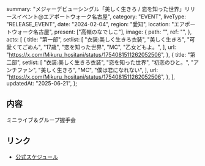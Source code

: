   summary:
    "メジャーデビューシングル「美しく生きろ / 恋を知った世界」リリースイベント@エアポートウォーク名古屋",
  category: "EVENT",
  liveType: "RELEASE_EVENT",
  date: "2024-02-04",
  region: "愛知",
  location: "エアポートウォーク名古屋",
  present: ["高嶺のなでしこ"],
  image: {
    path: "",
    ref: "",
  },
  acts: [
    {
      title: "第一部",
      setlist: [
        "衣装:美しく生きろ衣装",
        "美しく生きろ",
        "可愛くてごめん",
        "17歳",
        "恋を知った世界",
        "MC",
        "乙女どもよ。",
      ],
      url: "https://x.com/Mikuru_hositani/status/1754081511262052506",
    },
    {
      title: "第二部",
      setlist: [
        "衣装:美しく生きろ衣装",
        "恋を知った世界",
        "初恋のひと。",
        "アンチファン",
        "美しく生きろ",
        "MC",
        "僕は君になれない",
      ],
      url: "https://x.com/Mikuru_hositani/status/1754081511262052506",
    },
  ],
  updatedAt: "2025-06-21",
};

## 内容

ミニライブ＆グループ握手会

## リンク

- [公式スケジュール](https://takanenonadeshiko.jp/?p=1742)
